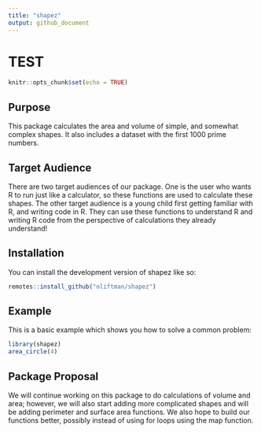 ```yaml
---
title: "shapez"
output: github_document
---
```

# TEST

<!-- README.md is generated from README.Rmd. Please edit that file -->

```r
knitr::opts_chunk$set(echo = TRUE)
```


## Purpose

This package calculates the area and volume of simple, and somewhat complex shapes. It also includes a dataset with the first 1000 prime numbers. 

## Target Audience

There are two target audiences of our package. One is the user who wants R to run just like a calculator, so these functions are used to calculate these shapes. The other target audience is a young child first getting familiar with R, and writing code in R. They can use these functions to understand R and writing R code from the perspective of calculations they already understand!

## Installation

You can install the development version of shapez like so:

```r
remotes::install_github("nliftman/shapez")
```

## Example

This is a basic example which shows you how to solve a common problem:

```r
library(shapez)
area_circle(4)
```

## Package Proposal

We will continue working on this package to do calculations of volume and area; however, we will also start adding more complicated shapes and will be adding perimeter and surface area functions. We also hope to build our functions better, possibly instead of using for loops using the map function. 

